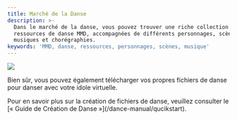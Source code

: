 ```yaml
---
title: Marché de la Danse
description: >-
  Dans le marché de la danse, vous pouvez trouver une riche collection de
  ressources de danse MMD, accompagnées de différents personnages, scènes,
  musiques et chorégraphies.
keywords: 'MMD, danse, ressources, personnages, scènes, musique'
---
```


<Frame>
  <img src="https://oss.vidol.chat/assets/765a18bf103c23e7406dbe3da84ac347.webp" />
</Frame>

Bien sûr, vous pouvez également télécharger vos propres fichiers de danse pour danser avec votre idole virtuelle.

<Info>
Pour en savoir plus sur la création de fichiers de danse, veuillez consulter le [« Guide de Création de Danse »](/dance-manual/qucikstart).
</Info>

